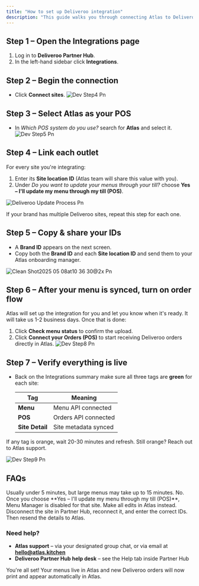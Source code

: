 ```yaml
---
title: "How to set up Deliveroo integration"
description: "This guide walks you through connecting Atlas to Deliveroo Partner Hub: adding your sites, syncing menus, turning on the Orders API, and verifying everything is live."
---
```


## Step 1 – Open the **Integrations** page

1. Log in to **Deliveroo Partner Hub**.
2. In the left-hand sidebar click **Integrations**.

## Step 2 – Begin the connection

- Click **Connect sites**.
  ![Dev Step4 Pn](/images/dev-step4.png)

## Step 3 – Select **Atlas** as your POS

- In _Which POS system do you use?_ search for **Atlas** and select it.
  ![Dev Step5 Pn](/images/dev-step5.png)

## Step 4 – Link each outlet

For every site you're integrating:

1. Enter its **Site location ID** (Atlas team will share this value with you).
2. Under _Do you want to update your menus through your till?_ choose **Yes – I'll update my menu through my till (POS)**.

![Deliveroo Update Process Pn](/images/deliveroo-update-process.png)

<Info>
  If your brand has multiple Deliveroo sites, repeat this step for each one.
</Info>

## Step 5 – Copy & share your IDs

- A **Brand ID** appears on the next screen.
- Copy both the **Brand ID** and each **Site location ID** and send them to your Atlas onboarding manager.

![Clean Shot2025 05 08at10 36 30@2x Pn](/images/CleanShot2025-05-08at10.36.30@2x.png)

## Step 6 – After your menu is synced, turn on order flow

Atlas will set up the integration for you and let you know when it's ready. It will take us 1-2 business days. Once that is done:

1. Click **Check menu status** to confirm the upload.
2. Click **Connect your Orders (POS)** to start receiving Deliveroo orders directly in Atlas.
   ![Dev Step8 Pn](/images/dev-step8.png)

## Step 7 – Verify everything is live

- Back on the Integrations summary make sure all three tags are **green** for each site:

  | Tag             | Meaning              |
  | --------------- | -------------------- |
  | **Menu**        | Menu API connected   |
  | **POS**         | Orders API connected |
  | **Site Detail** | Site metadata synced |

If any tag is orange, wait 20-30 minutes and refresh. Still orange? Reach out to Atlas support.

![Dev Step9 Pn](/images/dev-step9.png)

## FAQs

<AccordionGroup>
  <Accordion title="How long does the initial menu sync take?">
    Usually under 5 minutes, but large menus may take up to 15 minutes.
  </Accordion>
  <Accordion title="Can I keep editing menus in Deliveroo Menu Manager?" defaultOpen="false">
    No. Once you choose **Yes – I'll update my menu through my till (POS)**, Menu Manager is disabled for that site. Make all edits in Atlas instead.
  </Accordion>
  <Accordion title="What if my Brand ID or Site ID is wrong?" defaultOpen="false">
    Disconnect the site in Partner Hub, reconnect it, and enter the correct IDs. Then resend the details to Atlas.
  </Accordion>
</AccordionGroup>

### Need help?

- **Atlas support** – via your designated group chat, or via email at [**hello@atlas.kitchen**](mailto:hello@atlas.kitchen)
- **Deliveroo Partner Hub help desk** – see the Help tab inside Partner Hub

You're all set\! Your menus live in Atlas and new Deliveroo orders will now print and appear automatically in Atlas.